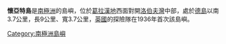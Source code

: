 {{unreferenced|time=2013-10-27T06:53:18+00:00}}
{{coord|67|20|S|67|40|W|display=title}}

'''懷亞特島'''是[[南極洲|南極洲]]的島嶼，位於[[葛拉漢地|葛拉漢地]]西面對開[[洛伯夫灣|洛伯夫灣]]中部，處於[[德島_(南極洲)|德島]]以南3.7公里，長9公里、寬3.7公里，[[英國|英國]]的探險隊在1936年首次該島嶼。

{{DEFAULTSORT:Wyatt Island}}
[[Category:南極洲島嶼|Category:南極洲島嶼]]


{{LoubetCoast-geo-stub}}